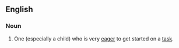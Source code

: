 ==English==

===Noun===
{{en-noun|sg=[[eager]] [[beaver]]}}

# {{idiom|colloquial}} One (especially a child) who is very [[eager]] to get started on a [[task]].